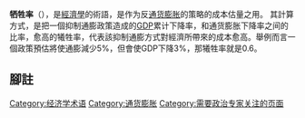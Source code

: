 {{multiple issues|
{{expand|time=2012-12-28T05:40:59+00:00}}
{{expert|subject=政治|time=2012-12-28T05:40:59+00:00}}
{{no footnotes|time=2012-12-28T05:40:59+00:00}}
{{unreferenced|time=2009-12-25T08:28:05+00:00}}
}}
'''牺牲率'''（{{lang-en|Sacrifice ratio}}），是[[經濟學|經濟學]]的術語，是作为反[[通货膨胀|通货膨胀]]的策略的成本估量之用。
其計算方式，是把一個抑制通膨政策造成的[[GDP|GDP]]累计下降率，和通货膨胀下降率之间的比率，愈高的犧牲率，代表該抑制通膨方式對經濟所帶來的成本愈高。舉例而言一個政策預估將使通膨減少5%，但會使GDP下降3%，那犧牲率就是0.6。

== 腳註 ==
{{reflist}}
[[Category:经济学术语|Category:经济学术语]]
[[Category:通货膨胀|Category:通货膨胀]]
[[Category:需要政治专家关注的页面|Category:需要政治专家关注的页面]]
